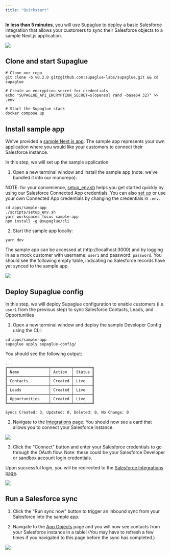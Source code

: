 ```yaml
---
title: "Quickstart"
---
```


**In less than 5 minutes**, you will use Supaglue to deploy a basic Salesforce integration that allows your customers to sync their Salesforce objects to a sample Next.js application.

![](/image/quickstart.gif)

## Clone and start Supaglue

```
# Clone our repo
git clone -b v0.2.0 git@github.com:supaglue-labs/supaglue.git && cd supaglue

# Create an encryption secret for credentials
echo "SUPAGLUE_API_ENCRYPTION_SECRET=$(openssl rand -base64 32)" >> .env

# Start the Supaglue stack
docker compose up
```

## Install sample app

We've provided a [sample Next.js app](https://github.com/supaglue-labs/supaglue/blob/v0.2.0/apps/sample-app/). The sample app represents your own application where you would like your customers to connect their Salesforce instance.

In this step, we will set up the sample application.

1. Open a new terminal window and install the sample app (note: we've bundled it into our monorepo):

NOTE: for your convenience, [setup_env.sh](https://github.com/supaglue-labs/supaglue/blob/v0.2.0/apps/sample-app/scripts/setup_env.sh) helps you get started quickly by using our Salesforce Connected App credentials. You can also [set up](/references/salesforce-connected-app-asetup) or use your own Connected App credentials by changing the credentials in `.env`.

```
cd apps/sample-app
./scripts/setup_env.sh
yarn workspaces focus sample-app
npm install -g @supaglue/cli
```
2. Start the sample app locally:

```
yarn dev
```

The sample app can be accessed at (http://localhost:3000) and by logging in as a mock customer with username: `user1` and password: `password`. You should see the following empty table, indicating no Salesforce records have yet synced to the sample app.

![](/image/quickstart-1.png)

## Deploy Supaglue config

In this step, we will deploy Supaglue configuration to enable customers (i.e. `user1` from the previous step) to sync Salesforce Contacts, Leads, and Opportunities

1. Open a new terminal window and deploy the sample Developer Config using the CLI:

```
cd apps/sample-app
supaglue apply supaglue-config/
```

You should see the following output:

```
...
╔══════════════════╤═════════╤════════╗
║ Name             │ Action  │ Status ║
╟──────────────────┼─────────┼────────╢
║ Contacts         │ Created │ Live   ║
╟──────────────────┼─────────┼────────╢
║ Leads            │ Created │ Live   ║
╟──────────────────┼─────────┼────────╢
║ Opportunities    │ Created │ Live   ║
╚══════════════════╧═════════╧════════╝

Syncs Created: 3, Updated: 0, Deleted: 0, No Change: 0
```

2. Navigate to the [Integrations](http://localhost:3000/integrations) page. You should now see a card that allows you to connect your Salesforce instance.

![](/image/quickstart-2.png)

3. Click the "Connect" button and enter your Salesforce credentials to go through the OAuth flow. Note: these could be your Salesforce Developer or sandbox account login credentials.

Upon successful login, you will be redirected to the [Salesforce Integrations page](http://localhost:3000/integrations/salesforce).

![](/image/quickstart-3.png)

## Run a Salesforce sync

1. Click the "Run sync now" button to trigger an inbound sync from your Salesforce into the sample app.

2. Navigate to the [App Objects](http://localhost:3000/) page and you will now see contacts from your Salesforce instance in a table! (You may have to refresh a few times if you navigated to this page before the sync has completed.)

![](/image/quickstart-4.png)

